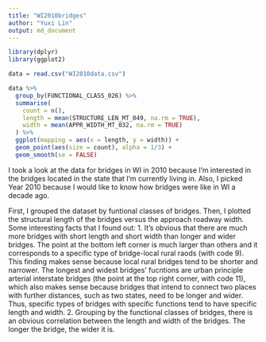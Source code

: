 ```yaml
---
title: "WI2010bridges"
author: "Yuxi Lin"
output: md_document
---
```


```r
library(dplyr)
library(ggplot2)

data = read.csv("WI2010data.csv")

data %>% 
  group_by(FUNCTIONAL_CLASS_026) %>% 
  summarise(
    count = n(),
    length = mean(STRUCTURE_LEN_MT_049, na.rm = TRUE),
    width = mean(APPR_WIDTH_MT_032, na.rm = TRUE)
  ) %>% 
  ggplot(mapping = aes(x = length, y = width)) +
  geom_point(aes(size = count), alpha = 1/3) +
  geom_smooth(se = FALSE)
```
I took a look at the data for bridges in WI in 2010 because I'm interested in the bridges located in the state that I'm currently living in. Also, I picked Year 2010 because I would like to know how bridges were like in WI a decade ago. 

First, I grouped the dataset by funtional classes of bridges. Then, I plotted the structural length of the bridges versus the approach roadway width. Some interesting facts that I found out:
1. It's obvious that there are much more bridges with short length and short width than longer and wider bridges. The point at the bottom left corner is much larger than others and it corresponds to a specific type of bridge-local rural raods (with code 9). This finding makes sense because local rural bridges tend to be shorter and narrower. The longest and widest bridges' fucntions are urban principle arterial interstate bridges (the point at the top right corner, with code 11), which also makes sense because bridges that intend to connect two places with further distances, such as two states, need to be longer and wider. Thus, specific types of bridges with specific functions tend to have specific length and width.
2. Grouping by the functional classes of bridges, there is an obvious correlation between the length and width of the bridges. The longer the bridge, the wider it is. 